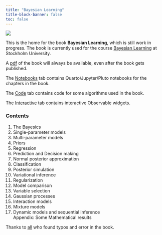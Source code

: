 ```yaml
---
title: "Bayesian Learning"
title-block-banner: false
toc: false
---
```


![](figs/linocutMixturePerson.png)

This is the home for the book **Bayesian Learning**, which is still work in progress. The book is currently used for the course [Bayesian Learning](https://github.com/mattiasvillani/BayesLearnCourse) at Stockholm University.

A [pdf](https://github.com/mattiasvillani/BayesianLearningBook/raw/main/pdf/BayesBook.pdf) of the book will always be available, even after the book gets published.

The [Notebooks](notebooks.qmd) tab contains Quarto/Jupyter/Pluto notebooks for the chapters in the book.

The [Code](code.qmd) tab contains code for some algorithms used in the book.

The [Interactive](interactive.qmd) tab contains interactive Observable widgets.

### Contents

1.  The Bayesics
2.  Single-parameter models
3.  Multi-parameter models
4.  Priors
5.  Regression
6.  Prediction and Decision making
7.  Normal posterior approximation
8.  Classification
9.  Posterior simulation
10. Variational inference
11. Regularization
12. Model comparison
13. Variable selection
14. Gaussian processes
15. Interaction models
16. Mixture models
17. Dynamic models and sequential inference\
    Appendix: Some Mathematical results

Thanks to [all](halloferrors.qmd) who found typos and error in the book.
